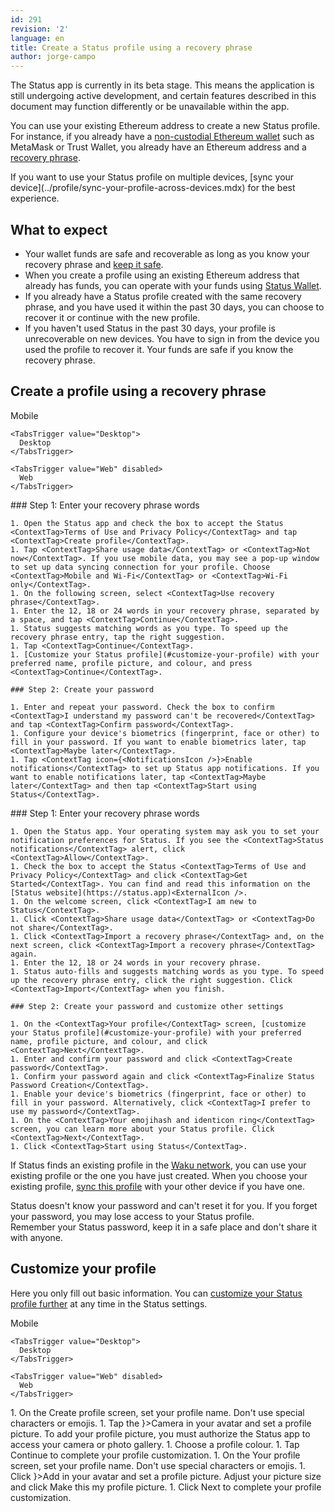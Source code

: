```yaml
---
id: 291
revision: '2'
language: en
title: Create a Status profile using a recovery phrase
author: jorge-campo
---
```


<Admonition type="beta" status="Status app is currently in beta stage">
  The Status app is currently in its beta stage. This means the application is still undergoing active development, and certain features described in this document may function differently or be unavailable within the app.
</Admonition>

You can use your existing Ethereum address to create a new Status profile. For instance, if you already have a [non-custodial Ethereum wallet](../wallet/status-wallet-your-quick-start-guide.mdx) such as MetaMask or Trust Wallet, you already have an Ethereum address and a [recovery phrase](../profile/understand-your-status-keys-and-recovery-phrase.mdx).

<Admonition type="tip">
  If you want to use your Status profile on multiple devices, [sync your device](../profile/sync-your-profile-across-devices.mdx) for the best experience.
</Admonition>

## What to expect

- Your wallet funds are safe and recoverable as long as you know your recovery phrase and [keep it safe](../profile/back-up-and-secure-your-recovery-phrase.mdx).
- When you create a profile using an existing Ethereum address that already has funds, you can operate with your funds using [Status Wallet](../wallet/how-to-use-wallet-your-quick-start-guide.mdx).
- If you already have a Status profile created with the same recovery phrase, and you have used it within the past 30 days, you can choose to recover it or continue with the new profile.
- If you haven't used Status in the past 30 days, your profile is unrecoverable on new devices. You have to sign in from the device you used the profile to recover it. Your funds are safe if you know the recovery phrase.

## Create a profile using a recovery phrase

<Tabs defaultValue="Mobile">
  <TabsList size={32}>
    <TabsTrigger value="Mobile">
      Mobile
    </TabsTrigger>

    <TabsTrigger value="Desktop">
      Desktop
    </TabsTrigger>

    <TabsTrigger value="Web" disabled>
      Web
    </TabsTrigger>
  </TabsList>

  <TabsContent value="Mobile">
    ### Step 1: Enter your recovery phrase words

    1. Open the Status app and check the box to accept the Status <ContextTag>Terms of Use and Privacy Policy</ContextTag> and tap <ContextTag>Create profile</ContextTag>.
    1. Tap <ContextTag>Share usage data</ContextTag> or <ContextTag>Not now</ContextTag>. If you use mobile data, you may see a pop-up window to set up data syncing connection for your profile. Choose <ContextTag>Mobile and Wi-Fi</ContextTag> or <ContextTag>Wi-Fi only</ContextTag>.
    1. On the following screen, select <ContextTag>Use recovery phrase</ContextTag>.
    1. Enter the 12, 18 or 24 words in your recovery phrase, separated by a space, and tap <ContextTag>Continue</ContextTag>.
    1. Status suggests matching words as you type. To speed up the recovery phrase entry, tap the right suggestion.
    1. Tap <ContextTag>Continue</ContextTag>.
    1. [Customize your Status profile](#customize-your-profile) with your preferred name, profile picture, and colour, and press <ContextTag>Continue</ContextTag>.

    ### Step 2: Create your password

    1. Enter and repeat your password. Check the box to confirm <ContextTag>I understand my password can't be recovered</ContextTag> and tap <ContextTag>Confirm password</ContextTag>.
    1. Configure your device's biometrics (fingerprint, face or other) to fill in your password. If you want to enable biometrics later, tap <ContextTag>Maybe later</ContextTag>.
    1. Tap <ContextTag icon={<NotificationsIcon />}>Enable notifications</ContextTag> to set up Status app notifications. If you want to enable notifications later, tap <ContextTag>Maybe later</ContextTag> and then tap <ContextTag>Start using Status</ContextTag>.
  </TabsContent>

  <TabsContent value="Desktop">
    ### Step 1: Enter your recovery phrase words

    1. Open the Status app. Your operating system may ask you to set your notification preferences for Status. If you see the <ContextTag>Status notifications</ContextTag> alert, click <ContextTag>Allow</ContextTag>.
    1. Check the box to accept the Status <ContextTag>Terms of Use and Privacy Policy</ContextTag> and click <ContextTag>Get Started</ContextTag>. You can find and read this information on the [Status website](https://status.app)<ExternalIcon />.
    1. On the welcome screen, click <ContextTag>I am new to Status</ContextTag>.
    1. Click <ContextTag>Share usage data</ContextTag> or <ContextTag>Do not share</ContextTag>.
    1. Click <ContextTag>Import a recovery phrase</ContextTag> and, on the next screen, click <ContextTag>Import a recovery phrase</ContextTag> again.
    1. Enter the 12, 18 or 24 words in your recovery phrase.
    1. Status auto-fills and suggests matching words as you type. To speed up the recovery phrase entry, click the right suggestion. Click <ContextTag>Import</ContextTag> when you finish.

    ### Step 2: Create your password and customize other settings

    1. On the <ContextTag>Your profile</ContextTag> screen, [customize your Status profile](#customize-your-profile) with your preferred name, profile picture, and colour, and click <ContextTag>Next</ContextTag>.
    1. Enter and confirm your password and click <ContextTag>Create password</ContextTag>.
    1. Confirm your password again and click <ContextTag>Finalize Status Password Creation</ContextTag>.
    1. Enable your device's biometrics (fingerprint, face or other) to fill in your password. Alternatively, click <ContextTag>I prefer to use my password</ContextTag>.
    1. On the <ContextTag>Your emojihash and identicon ring</ContextTag> screen, you can learn more about your Status profile. Click <ContextTag>Next</ContextTag>.
    1. Click <ContextTag>Start using Status</ContextTag>.
  </TabsContent>
</Tabs>

If Status finds an existing profile in the [Waku network](../messaging/about-status-messages.mdx#understand-peer-to-peer-messaging), you can use your existing profile or the one you have just created. When you choose your existing profile, [sync this profile](../profile/sync-your-profile-across-devices.mdx) with your other device if you have one.

<Admonition type="caution">
  Status doesn't know your password and can't reset it for you. If you forget your password, you may lose access to your Status profile. <br /> Remember your Status password, keep it in a safe place and don't share it with anyone.
</Admonition>

## Customize your profile

Here you only fill out basic information. You can [customize your Status profile further](../profile/view-and-edit-your-status-profile.mdx) at any time in the Status settings.

<Tabs defaultValue="Mobile">
  <TabsList size={32}>
    <TabsTrigger value="Mobile">
      Mobile
    </TabsTrigger>

    <TabsTrigger value="Desktop">
      Desktop
    </TabsTrigger>

    <TabsTrigger value="Web" disabled>
      Web
    </TabsTrigger>
  </TabsList>

  <TabsContent value="Mobile">
    1. On the <ContextTag>Create profile</ContextTag> screen, set your profile name. Don't use special characters or emojis.
    1. Tap the <ContextTag icon={<CameraIcon />}>Camera</ContextTag> in your avatar and set a profile picture. To add your profile picture, you must authorize the Status app to access your camera or photo gallery.
    1. Choose a profile colour.
    1. Tap <ContextTag>Continue</ContextTag> to complete your profile customization.
  </TabsContent>

  <TabsContent value="Desktop">
    1. On the <ContextTag>Your profile</ContextTag> screen, set your profile name. Don't use special characters or emojis.
    1. Click <ContextTag icon={<AddCircleDesktopIcon />}>Add</ContextTag> in your avatar and set a profile picture. Adjust your picture size and click <ContextTag>Make this my profile picture</ContextTag>.
    1. Click <ContextTag>Next</ContextTag> to complete your profile customization.
  </TabsContent>
</Tabs>
